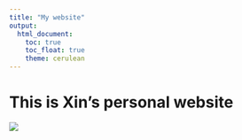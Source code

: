 ```yaml
---
title: "My website"
output: 
  html_document:
    toc: true
    toc_float: true
    theme: cerulean
---
```


# This is Xin's personal website

![](images/chris-lawton-154388-unsplash.jpg)

